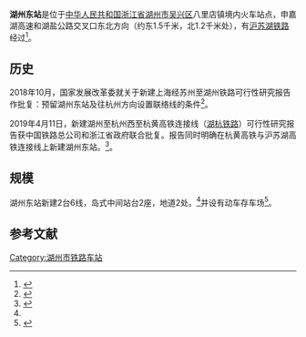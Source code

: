 '''湖州东站'''是位于[[中华人民共和国|中华人民共和国]][[浙江省|浙江省]][[湖州市|湖州市]][[吴兴区|吴兴区]]八里店镇境内火车站点，申嘉湖高速和湖盐公路交叉口东北方向（约东1.5千米，北1.2千米处），有[[沪苏湖铁路|沪苏湖铁路]]经过<ref name="hh">{{cite book |title=新建湖州至杭州西至杭黄高铁连接线工程环境影响报告书}}</ref>。

<mapframe text="湖州东站" width="250" height="250" zoom="13" longitude="120.179770" latitude="30.815564" lang="zh"/>

==历史==
2018年10月，国家发展改革委就关于新建上海经苏州至湖州铁路可行性研究报告作批复：预留湖州东站及往杭州方向设置联络线的条件<ref>{{Cite news|url=https://www.thepaper.cn/newsDetail_forward_2518290|title=沪苏湖铁路获批，建成后湖州至上海仅需30分钟|accessdate=2018-10-14|archive-date=2018-10-11|archive-url=https://web.archive.org/web/20181011133356/https://www.thepaper.cn/newsDetail_forward_2518290|dead-url=no}}</ref>。

2019年4月11日，新建湖州至杭州西至杭黄高铁连接线（[[湖杭铁路|湖杭铁路]]）可行性研究报告获中国铁路总公司和浙江省政府联合批复。报告同时明确在杭黄高铁与沪苏湖高铁连接线上新建湖州东站。<ref>{{cite news |author1=搜狐 |title=湖杭铁路2022年前建成 湖州纳入长三角半小时经济圈 |url=https://www.sohu.com/a/307630003_99986045 |accessdate=2020-11-13 |archive-date=2020-11-17 |archive-url=https://web.archive.org/web/20201117110827/https://www.sohu.com/a/307630003_99986045 |dead-url=no }}</ref>。

==规模==
湖州东站新建2台6线，岛式中间站台2座，地道2处。<ref name="hh"/>并设有动车存车场<ref name="ly">{{cite news|title=新建上海经苏州至湖州铁路环境影响报告书（征求意见稿）|url=http://www.jshbgz.cn/hpgs/201907/P020190722347630803836.pdf|publisher=江苏环保公众网|date=2019-07-22|accessdate=2021-12-11|archive-date=2021-12-11|archive-url=https://web.archive.org/web/20211211212422/http://www.jshbgz.cn/hpgs/201907/P020190722347630803836.pdf|dead-url=no}}</ref>。

==参考文献==
{{reflist}}

{{沪苏湖铁路}}

[[Category:湖州市铁路车站|Category:湖州市铁路车站]]